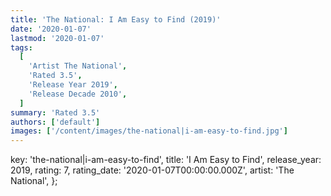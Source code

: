 ```yaml
---
title: 'The National: I Am Easy to Find (2019)'
date: '2020-01-07'
lastmod: '2020-01-07'
tags:
  [
    'Artist The National',
    'Rated 3.5',
    'Release Year 2019',
    'Release Decade 2010',
  ]
summary: 'Rated 3.5'
authors: ['default']
images: ['/content/images/the-national|i-am-easy-to-find.jpg']
---
```


  key: 'the-national|i-am-easy-to-find',
  title: 'I Am Easy to Find',
  release_year: 2019,
  rating: 7,
  rating_date: '2020-01-07T00:00:00.000Z',
  artist: 'The National',
};

<MusicRating data={data} />
